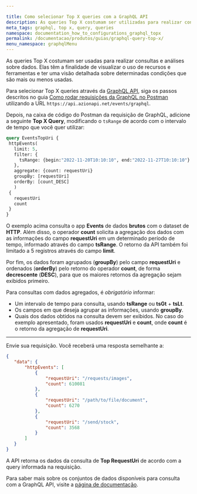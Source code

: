 ```yaml
---

title: Como selecionar Top X queries com a GraphQL API
description: As queries Top X costumam ser utilizadas para realizar consultas e análises sobre dados. Elas têm a finalidade de visualizar a utilização de recursos e ferramentas e ter uma visão sobre determinadas condições que são mais ou menos utilizadas.
meta_tags: graphql, top x, query, queries
namespace: documentation_how_to_configurations_graphql_topx
permalink: /documentacao/produtos/guias/graphql-query-top-x/
menu_namespace: graphqlMenu
---
```


As queries Top X costumam ser usadas para realizar consultas e análises sobre dados. Elas têm a finalidade de visualizar o uso de recursos e ferramentas e ter uma visão detalhada sobre determinadas condições que são mais ou menos usadas.

Para selecionar Top X queries através da [GraphQL API](/pt-br/documentacao/produtos/graphql-api/visao-geral/), siga os passos descritos no guia [Como rodar requisições da GraphQL no Postman](/pt-br/documentacao/produtos/guias/consultar-graphql-postman/) utilizando a URL `https://api.azionapi.net/events/graphql`.

Depois, na caixa de código do Postman da requisição de GraphQL, adicione a seguinte **Top X Query**, modificando o `tsRange` de acordo com o intervalo de tempo que você quer utilizar:

```graphql
query EventsTopUri {
 httpEvents(
   limit: 5,
   filter: {
     tsRange: {begin:"2022-11-20T10:10:10", end:"2022-11-27T10:10:10"}
   },
   aggregate: {count: requestUri}
   groupBy: [requestUri]
   orderBy: [count_DESC]
   )
 {
   requestUri
   count
 }
}
```

O exemplo acima consulta o app **Events** de dados **brutos** com o dataset de **HTTP**. Além disso, o operador **count** solicita a agregação dos dados com as informações do campo **requestUri** em um determinado período de tempo, informado através do campo **tsRange**. O retorno da API também foi limitado a 5 registros através do campo **limit**.

Por fim, os dados foram agrupados (**groupBy**) pelo campo **requestUri** e ordenados (**orderBy**) pelo retorno do operador **count**, de forma **decrescente** (**DESC**), para que os maiores retornos da agregação sejam exibidos primeiro.

Para consultas com dados agregados, é *obrigatório* informar:

- Um intervalo de tempo para consulta, usando **tsRange** ou **tsGt** + **tsLt**.
- Os campos em que deseja agrupar as informações, usando **groupBy**.
- Quais dos dados obtidos na consulta devem ser exibidos. No caso do exemplo apresentado, foram usados **requestUri** e **count**, onde **count** é o retorno da agregação de **requestUri**.

---

Envie sua requisição. Você receberá uma resposta semelhante a:

```json
{
   "data": {
       "httpEvents": [
           {
               "requestUri": "/requests/images",
               "count": 610081
           },
           {
               "requestUri": "/path/to/file/document",
               "count": 6270
           },
           {
               "requestUri": "/send/stock",
               "count": 3568
           }
       ]
   }
}
```

A API retorna os dados da consulta de **Top RequestUri** de acordo com a query informada na requisição.

Para saber mais sobre os conjuntos de dados disponíveis para consulta com a GraphQL API, visite a [página de documentação](/pt-br/documentacao/produtos/graphql-api-recursos/#conjuntos-de-dados).
